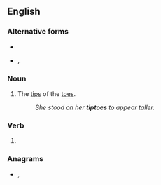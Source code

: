 {{also|tip-toes}}

==English==

===Alternative forms===
* {{l|en|tip-toes}}
* {{l|en|tippytoes}}, {{l|en|tippy-toes}}

===Noun===
{{en-plural noun}}

# The [[tip]]s of the [[toe]]s.
#: ''She stood on her '''tiptoes''' to appear taller.''

===Verb===
{{head|en|verb form}}

# {{en-third-person singular of|tiptoe}}

===Anagrams===
* {{l|en|potties}}, {{l|en|topsite}}